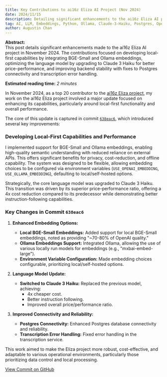 ```yaml
---
title: Key Contributions to ai16z Eliza AI Project (Nov 2024)
date: 2024/11/15
description: Detailing significant enhancements to the ai16z Eliza AI project, focusing on local-first capabilities, model optimization, and backend stability.
tag: AI, LLM, Embeddings, Python, Ollama, Claude-3-Haiku, Postgres, Open-Source
author: Augustin Chan
---
```



**Abstract:**  
This post details significant enhancements made to the ai16z Eliza AI project in November 2024. The contributions focused on developing local-first capabilities by integrating BGE-Small and Ollama embeddings, optimizing the language model by upgrading to Claude 3 Haiku for better price-performance, and improving backend stability with fixes to Postgres connectivity and transcription error handling.

**Estimated reading time:** _2 minutes_

In November 2024, as a top 20 contributor to the [ai16z Eliza project](https://github.com/augchan42/eliza), my work on the ai16z Eliza project involved a major update focused on enhancing its capabilities, particularly around local-first functionality and overall performance.

The core of this update is captured in commit [`638eac6`](https://github.com/augchan42/eliza/commit/638eac67a83bd3346bb48ae5d5921857f44cf980), which introduced several key improvements:

### Developing Local-First Capabilities and Performance

I implemented support for BGE-Small and Ollama embeddings, enabling high-quality semantic understanding with reduced reliance on external APIs. This offers significant benefits for privacy, cost-reduction, and offline capability. The system was designed to be flexible, allowing embedding choices to be configured via environment variables (`USE_OPENAI_EMBEDDING`, `USE_OLLAMA_EMBEDDING`), defaulting to local/self-hosted options.

Strategically, the core language model was upgraded to Claude 3 Haiku. This transition was driven by its superior price-performance ratio, offering a 4x cost reduction compared to its predecessor while demonstrating better instruction-following capabilities.

### Key Changes in Commit `638eac6`

1.  **Enhanced Embedding Options:**

    - **Local BGE-Small Embeddings:** Added support for local BGE-Small embeddings, noted as providing "~70-80% of OpenAI quality."
    - **Ollama Embeddings Support:** Integrated Ollama, allowing the use of various locally run models for embeddings (e.g., "mxbai-embed-large").
    - **Environment Variable Configuration:** Made embedding choices configurable, prioritizing local/self-hosted options.

2.  **Language Model Update:**

    - **Switched to Claude 3 Haiku:** Replaced the previous model, achieving:
      - 4x cheaper cost.
      - Better instruction following.
      - Improved overall price/performance ratio.

3.  **Improved Connectivity and Reliability:**

    - **Postgres Connectivity:** Enhanced Postgres database connectivity and reliability.
    - **Transcription Error Handling:** Fixed error handling in the transcription service.

This work aimed to make the Eliza project more robust, cost-effective, and adaptable to various operational environments, particularly those prioritizing data control and local processing.

[View Commit on GitHub](https://github.com/augchan42/eliza/commit/638eac67a83bd3346bb48ae5d5921857f44cf980)
